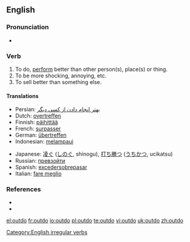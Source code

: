 ==English==

===Pronunciation===
* {{IPA|/'ɑʊtdu/}}

===Verb===
{{en-verb|outdoes|outdoing|outdid|outdone}}

# To do, [[perform]] better than other person(s), place(s) or thing.
# To be more shocking, annoying, etc.
# To sell better than something else.

====Translations====
{{top}}
* Persian: [[بهتر انجام دادن از کسی دیگر]]
* Dutch: [[overtreffen]]
* Finnish: [[päihittää]]
* French: [[surpasser]]
* German: [[übertreffen]]
* Indonesian: [[lampau|melampaui]]
{{mid}}
* Japanese: [[凌ぐ]] ([[しのぐ]], shinogu), [[打ち勝つ]] ([[うちかつ]], ucikatsu)
* Russian: [[превзойти]]
* Spanish: [[exceder]][[sobrepasar]]
* Italian: [[fare meglio]]
{{bottom}}

===References===
* {{R:Century 1911}}
* {{R:Webster 1913}}

[[Category:English irregular verbs]]

[[el:outdo]]
[[fr:outdo]]
[[io:outdo]]
[[pl:outdo]]
[[te:outdo]]
[[vi:outdo]]
[[uk:outdo]]
[[zh:outdo]]